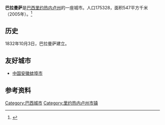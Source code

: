 {{Infobox settlement
|official_name          = 巴拉曼萨
|native_name            =  {{Lang|pt|Barra Mansa}}
|nickname               = 
|motto                  = 
|image_skyline          = 
|imagesize              = 300px
|image_caption          = 
|image_flag             = Bandeira de Barra Mansa.gif 
|image_seal             = 
|image_shield           = Barra_Mansa-Prefeitura-2.jpg
|image_map              = RiodeJaneiro Municip BarraMansa.svg
|mapsize                = 
|map_caption            = 巴拉曼萨位置图
|pushpin_map            = 
|pushpin_mapsize        =300
|subdivision_type       = 國家
|subdivision_name       = {{BRA}}
|subdivision_type1      = 州份
|subdivision_name1      = [[里约热内卢州|里约热内卢州]]
|subdivision_type2      = [[市|市]]
|subdivision_name2      = 巴拉曼萨
|government_type        = 
|leader_title           = 
|leader_name            = 
|leader_title1          =  <!-- for places with, say, both a mayor and a city manager -->
|leader_name1           = 
|leader_title2          =
|leader_name2           =
|leader_title3          =
|leader_name3           = 
|established_title      =  <!-- Settled -->
|established_date       = 
|established_title2     =  <!-- Incorporated (town) -->
|established_date2      = 
|established_title3     =  <!-- Incorporated (city) -->
|established_date3      = 
|area_magnitude         = 
|area_total_km2             = 548.9
|area_total_sq_mi        = 
|area_land_km2              = 
|area_land_sq_mi         = 
|area_water_km2             = 
|area_water_sq_mi        = 
|area_water_percent     = 
|area_urban_km2             = 
|area_urban_sq_mi        = 
|area_metro_km2             = 
|area_metro_sq_mi        = 
|population_as_of       = 2008年
|population_note        = 
|population_total       = 176899
|population_density_km2     = 321.8
|population_density_sq_mi = 
|population_metro       =
|population_density_metro_km2 =
|population_density_metro_sq_mi =
|population_urban       = 
|population_density_urban_km2 =
|population_density_urban_mi2 =
|timezone               = 巴西时间
|utc_offset             = -3
|timezone_DST           = 
|utc_offset_DST         = 
|latd=22 |latm=32 |lats=38 |latNS=S
|longd=44 |longm=10 |longs=14 |longEW=W
|elevation_m              = 381
|elevation_ft           = 
|postal_code_type       =  <!-- enter ZIP code, Postcode, Post code, Postal code... -->
|postal_code            =
|area_code              =
|website                = 
|footnotes              = 
}}

'''巴拉曼萨'''是[[巴西|巴西]][[里约热内卢州|里约热内卢州]]的一座城市。人口175328，面积547平方千米（2005年）。<ref>{{cite web|url=http://www.ibge.gov.br/cidadesat/default.php |title=IBGE |publisher=IBGE |date= |accessdate=2009年11月19日 |deadurl=yes |archiveurl=https://web.archive.org/web/20070109005631/http://www.ibge.gov.br/cidadesat/default.php |archivedate=2007年1月9日 }}</ref>

==历史==
1832年10月3日，巴拉曼萨建立。

==友好城市==
*{{flagicon|China}}[[中华人民共和国|中国]][[安徽|安徽]][[蚌埠市|蚌埠市]]

==参考资料==
{{reflist}}
{{Brazil-stub}}
{{里約熱內盧州市鎮}}

[[Category:巴西城市|Category:巴西城市]]

[[Category:里约热内卢州市镇|Category:里约热内卢州市镇]]